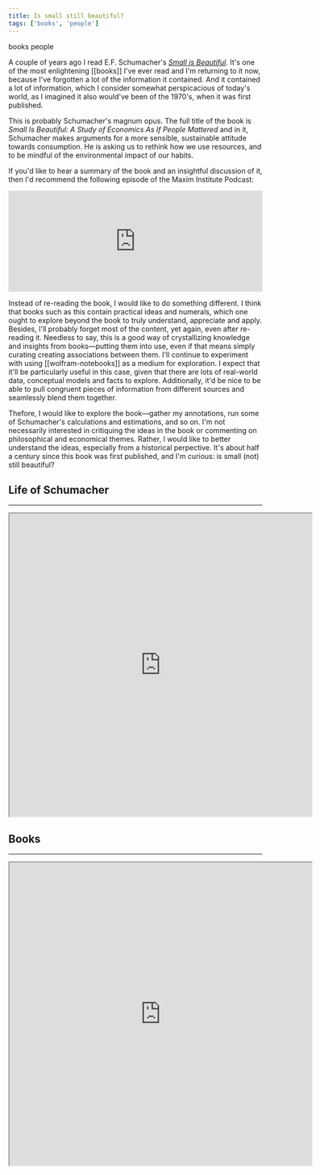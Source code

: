 ```yaml
---
title: Is small still beautiful?
tags: ['books', 'people']
---
```


<NoteTag color="gray">books</NoteTag>
<NoteTag color="gray">people</NoteTag>

A couple of years ago I read E.F. Schumacher's [_Small is Beautiful_](https://www.worldcat.org/title/small-is-beautiful-economics-as-if-people-mattered/oclc/801273). It's one of the most enlightening [[books]] I've ever read and I'm returning to it now, because I've forgotten a lot of the information it contained. And it contained a lot of information, which I consider somewhat perspicacious of today's world, as I imagined it also would've been of the 1970's, when it was first published.

This is probably Schumacher's magnum opus. The full title of the book is _Small Is Beautiful: A Study of Economics As If People Mattered_ and in it, Schumacher makes arguments for a more sensible, sustainable attitude towards consumption. He is asking us to rethink how we use resources, and to be mindful of the environmental impact of our habits.

If you'd like to hear a summary of the book and an insightful discussion of it, then I'd recommend the following episode of the Maxim Institute Podcast:

<iframe width="100%" height="200" scrolling="no" frameborder="no" src="https://w.soundcloud.com/player/?url=https%3A//api.soundcloud.com/tracks/935494489&color=%23748494&hide_related=tru&show_comments=false&show_user=true&show_reposts=false&show_teaser=false&visual=false"></iframe>

Instead of re-reading the book, I would like to do something different. I think that books such as this contain practical ideas and numerals, which one ought to explore beyond the book to truly understand, appreciate and apply. Besides, I'll probably forget most of the content, yet again, even after re-reading it. Needless to say, this is a good way of crystallizing knowledge and insights from books—putting them into use, even if that means simply curating creating associations between them. I'll continue to experiment with using [[wolfram-notebooks]] as a medium for exploration. I expect that it'll be particularly useful in this case, given that there are lots of real-world data, conceptual models and facts to explore. Additionally, it'd be nice to be able to pull congruent pieces of information from different sources and seamlessly blend them together.

Thefore, I would like to explore the book—gather my annotations, run some of Schumacher's calculations and estimations, and so on. I'm not necessarily interested in critiquing the ideas in the book or commenting on philosophical and economical themes. Rather, I would like to better understand the ideas, especially from a historical perpective. It's about half a century since this book was first published, and I'm curious: is small (not) still beautiful?

## Life of Schumacher
---

<iframe src="https://www.wolframcloud.com/obj/mar/Published/efs-bio.nb?_embed=iframe" width="600" height="600"></iframe>

## Books
---

<iframe src="https://www.wolframcloud.com/obj/mar/Published/efs-books.nb?_embed=iframe" width="600" height="600"></iframe>
